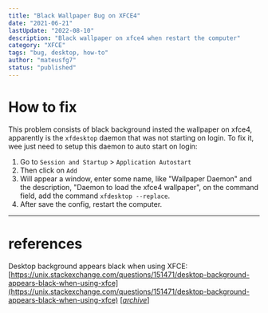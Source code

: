 ```yaml
---
title: "Black Wallpaper Bug on XFCE4"
date: "2021-06-21"
lastUpdate: "2022-08-10"
description: "Black wallpaper on xfce4 when restart the computer"
category: "XFCE"
tags: "bug, desktop, how-to"
author: "mateusfg7"
status: "published"
---
```


# How to fix

This problem consists of black background insted the wallpaper on xfce4, apparently is the `xfdesktop` daemon that was not starting on login. To fix it, wee just need to setup this daemon to auto start on login:

1. Go to `Session and Startup` > `Application Autostart`
2. Then click on `Add`
3. Will appear a window, enter some name, like "Wallpaper Daemon" and the description, "Daemon to load the xfce4 wallpaper", on the command field, add the command `xfdesktop --replace`.
4. After save the config, restart the computer.

---

# references

Desktop background appears black when using XFCE: [https://unix.stackexchange.com/questions/151471/desktop-background-appears-black-when-using-xfce](https://unix.stackexchange.com/questions/151471/desktop-background-appears-black-when-using-xfce) [[_archive_](https://web.archive.org/web/20210922134420/https://unix.stackexchange.com/questions/151471/desktop-background-appears-black-when-using-xfce)]
